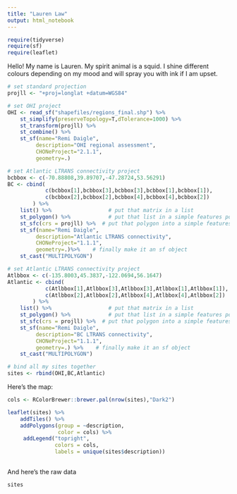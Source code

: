 ```yaml
---
title: "Lauren Law"
output: html_notebook
---
```


```r
require(tidyverse)
require(sf)
require(leaflet)

```


Hello! My name is Lauren. My spirit animal is a squid. I shine different colours depending on my mood and will spray you with ink if I am upset.


```r
# set standard projection
projll <- "+proj=longlat +datum=WGS84"

# set OHI project
OHI <- read_sf("shapefiles/regions_final.shp") %>% 
    st_simplify(preserveTopology=T,dTolerance=1000) %>%
    st_transform(projll) %>% 
    st_combine() %>% 
    st_sf(name="Remi Daigle",
         description="OHI regional assessment",
         CHONeProject="2.1.1",
         geometry=.) 

# set Atlantic LTRANS connectivity project
bcbbox <- c(-70.88808,39.89707,-47.28724,53.56291)
BC <- cbind(
            c(bcbbox[1],bcbbox[3],bcbbox[3],bcbbox[1],bcbbox[1]),
            c(bcbbox[2],bcbbox[2],bcbbox[4],bcbbox[4],bcbbox[2])
        ) %>% 
    list() %>%                  # put that matrix in a list
    st_polygon() %>%            # put that list in a simple features polygon
    st_sfc(crs = projll) %>%  # put that polygon into a simple features column and give projection info
    st_sf(name="Remi Daigle",
         description="Atlantic LTRANS connectivity",
         CHONeProject="1.1.1",
         geometry=.)%>%    # finally make it an sf object
    st_cast("MULTIPOLYGON")

# set Atlantic LTRANS connectivity project
Atlbbox <- c(-135.8003,45.3837,-122.0694,56.1647)
Atlantic <- cbind(
            c(Atlbbox[1],Atlbbox[3],Atlbbox[3],Atlbbox[1],Atlbbox[1]),
            c(Atlbbox[2],Atlbbox[2],Atlbbox[4],Atlbbox[4],Atlbbox[2])
        ) %>% 
    list() %>%                  # put that matrix in a list
    st_polygon() %>%            # put that list in a simple features polygon
    st_sfc(crs = projll) %>%  # put that polygon into a simple features column and give projection info
    st_sf(name="Remi Daigle",
         description="BC LTRANS connectivity",
         CHONeProject="1.1.1",
         geometry=.) %>%    # finally make it an sf object
    st_cast("MULTIPOLYGON")

# bind all my sites together
sites <- rbind(OHI,BC,Atlantic)

```

Here's the map:

```r
cols <- RColorBrewer::brewer.pal(nrow(sites),"Dark2")

leaflet(sites) %>%
    addTiles() %>% 
    addPolygons(group = ~description,
                color = cols) %>%
     addLegend("topright", 
               colors = cols,
               labels = unique(sites$description))
    
```

And here's the raw data
```r
sites
```
